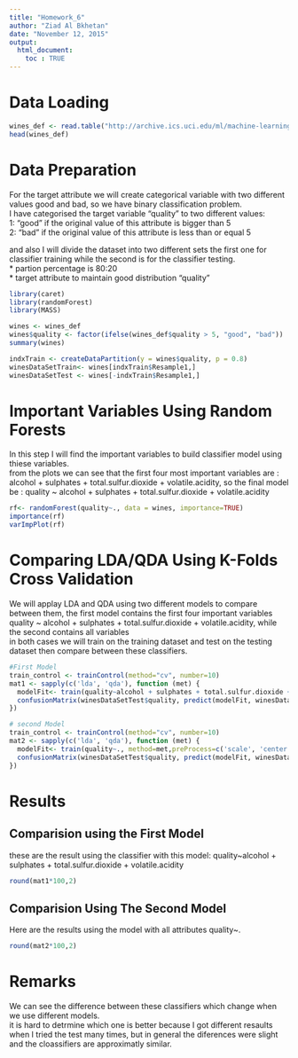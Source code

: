 ```yaml
---
title: "Homework_6"
author: "Ziad Al Bkhetan"
date: "November 12, 2015"
output: 
  html_document:
    toc : TRUE
---
```



# Data Loading

```r
wines_def <- read.table("http://archive.ics.uci.edu/ml/machine-learning-databases/wine-quality/winequality-red.csv", sep=";", header=TRUE)
head(wines_def)

```

# Data Preparation
For the target attribute we will create categorical variable with two different values good and bad, so we have binary classification problem.
<br>    I have categorised the target variable "quality" to two different values:
<br>        1: "good" if the original value of this attribute is bigger than 5
<br>        2: "bad"  if the original value of this attribute is less than or equal 5

and also I will divide the dataset into two different sets the first one for classifier training while the second is for the classifier testing.
<br>* partion percentage is 80:20
<br>* target attribute to maintain good distribution "quality"

 
```r
library(caret)
library(randomForest)
library(MASS)

wines <- wines_def
wines$quality <- factor(ifelse(wines_def$quality > 5, "good", "bad")) 
summary(wines)

indxTrain <- createDataPartition(y = wines$quality, p = 0.8)
winesDataSetTrain<- wines[indxTrain$Resample1,]
winesDataSetTest <- wines[-indxTrain$Resample1,]

```

# Important Variables Using Random Forests
In this step I will find the important variables to build classifier model using thiese variables.
<br>from the  plots we can see that the first four most important variables are : alcohol + sulphates + total.sulfur.dioxide + volatile.acidity, so the final model be :
quality ~ alcohol + sulphates + total.sulfur.dioxide + volatile.acidity

```r
rf<- randomForest(quality~., data = wines, importance=TRUE)
importance(rf)
varImpPlot(rf)
```


# Comparing LDA/QDA Using K-Folds Cross Validation

We will applay LDA and QDA using two different models to compare between them, the first model contains the first four important variables quality ~ alcohol + sulphates + total.sulfur.dioxide + volatile.acidity, while the second contains all variables
<br>in both cases we will train on the training dataset and test on the testing dataset then compare between these classifiers.
```r
#First Model
train_control <- trainControl(method="cv", number=10)
mat1 <- sapply(c('lda', 'qda'), function (met) {
  modelFit<- train(quality~alcohol + sulphates + total.sulfur.dioxide + volatile.acidity, method=met,preProcess=c('scale', 'center'), data=winesDataSetTrain, trControl=train_control)
  confusionMatrix(winesDataSetTest$quality, predict(modelFit, winesDataSetTest))$overall
})

# second Model
train_control <- trainControl(method="cv", number=10)
mat2 <- sapply(c('lda', 'qda'), function (met) {
  modelFit<- train(quality~., method=met,preProcess=c('scale', 'center'), data=winesDataSetTrain, trControl=train_control)
  confusionMatrix(winesDataSetTest$quality, predict(modelFit, winesDataSetTest))$overall
})

```



# Results
## Comparision using the First Model
these are the result using the classifier with this model:
quality~alcohol + sulphates + total.sulfur.dioxide + volatile.acidity
```r
round(mat1*100,2)

```

## Comparision Using The Second Model
Here are the results using the model with all attributes
quality~.
```r
round(mat2*100,2)

```

# Remarks
We can see the difference between these classifiers which change when we use different models.
<br>it is hard to detrmine which one is better because I got different resaults when I tried the test many times, but in general the diferences were slight and the cloassifiers are approximatly similar.